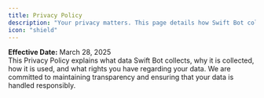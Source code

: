 ```yaml
---
title: Privacy Policy
description: "Your privacy matters. This page details how Swift Bot collects, uses, and protects your data while ensuring transparency and security."
icon: "shield"
---
```


**Effective Date:** March 28, 2025  
This Privacy Policy explains what data Swift Bot collects, why it is collected, how it is used, and what rights you have regarding your data. We are committed to maintaining transparency and ensuring that your data is handled responsibly.  